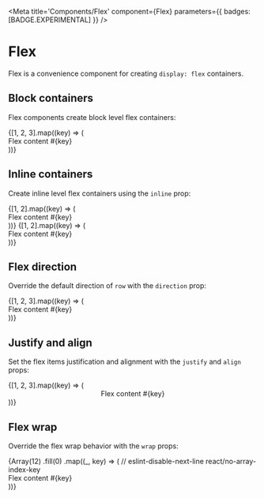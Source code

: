

<Meta
  title='Components/Flex'
  component={Flex}
  parameters={{ badges: [BADGE.EXPERIMENTAL] }}
/>

# Flex

Flex is a convenience component for creating `display: flex` containers.

<ArgsTable of={Flex} />

## Block containers

Flex components create block level flex containers:

<Flex>
  {[1, 2, 3].map((key) => (
    <div key={key} className='border'>
      Flex content #{key}
    </div>
  ))}
</Flex>

## Inline containers

Create inline level flex containers using the `inline` prop:

<Flex inline>
  {[1, 2].map((key) => (
    <div key={key} className='border'>
      Flex content #{key}
    </div>
  ))}
</Flex>
<Flex inline>
  {[1, 2].map((key) => (
    <div key={key} className='border'>
      Flex content #{key}
    </div>
  ))}
</Flex>

## Flex direction

Override the default direction of `row` with the `direction` prop:

<Flex direction='row-reverse'>
  {[1, 2, 3].map((key) => (
    <div key={key} className='border'>
      Flex content #{key}
    </div>
  ))}
</Flex>

## Justify and align

Set the flex items justification and alignment with the `justify` and `align` props:

<Flex justify='center' align='center'>
  {[1, 2, 3].map((key) => (
    <div key={key} className='border'>
      Flex content #{key}
    </div>
  ))}
</Flex>

## Flex wrap

Override the flex wrap behavior with the `wrap` props:

<Flex wrap='wrap-reverse'>
  {Array(12)
    .fill(0)
    .map((_, key) => (
      // eslint-disable-next-line react/no-array-index-key
      <div key={key} className='border'>
        Flex content #{key}
      </div>
    ))}
</Flex>
